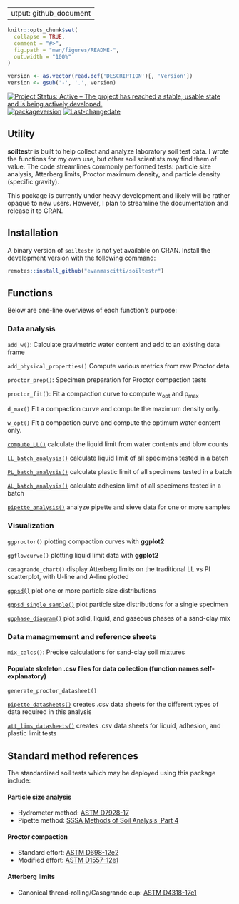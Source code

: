  ---
output: github_document
---

<!-- README.md is generated from README.Rmd. Please edit that file -->

```r
knitr::opts_chunk$set(
  collapse = TRUE,
  comment = "#>",
  fig.path = "man/figures/README-",
  out.width = "100%"
)
```

<!-- badges: start -->

```r
version <- as.vector(read.dcf('DESCRIPTION')[, 'Version'])
version <- gsub('-', '.', version)                          
```
[![Project Status: Active – The project has reached a stable, usable state and is being actively developed.](https://www.repostatus.org/badges/latest/active.svg)](https://www.repostatus.org/#active)
[![packageversion](https://img.shields.io/badge/Package%20version-`r version`-orange.svg?style=flat-square)](commits/master)
[![Last-changedate](https://img.shields.io/badge/last%20change-`r gsub('-', '--', Sys.Date())`-yellowgreen.svg)](/commits/master)

<!-- badges: end -->


## Utility

**soiltestr** is built to help collect and analyze laboratory soil test data. I wrote the functions for my own use, but other soil scientists may find them of value. The code streamlines commonly performed tests: particle size analysis, Atterberg limits, Proctor maximum density, and particle density (specific gravity).

This package is currently under heavy development and likely will be rather opaque to new users. However, I plan to streamline the documentation and release it to CRAN.

## Installation

A binary version of `soiltestr` is not yet available on CRAN. Install the development version with the following command:

``` r
remotes::install_github("evanmascitti/soiltestr")
```

<!-- The best way to learn about this package is through the vignettes  -->
<!-- un-comment this line once the vignettes are added  -->

## Functions 

Below are one-line overviews of each function's purpose:

### Data analysis 

`add_w()`: Calculate gravimetric water content and add to an existing data frame

`add_physical_properties()` Compute various metrics from raw Proctor data

`proctor_prep()`: Specimen preparation for Proctor compaction tests

`proctor_fit()`: Fit a compaction curve to compute w<sub>opt</sub> and &rho;<sub>max</sub> 

`d_max()` Fit a compaction curve and compute the maximum density only.  

`w_opt()` Fit a compaction curve and compute the optimum water content only. 

[`compute_LL()`](R/compute_LL.R) calculate the liquid limit from water contents and blow counts

[`LL_batch_analysis()`](R/LL_batch_analysis.R) calculate liquid limit of all specimens tested in a batch

[`PL_batch_analysis()`](R/PL_batch_analysis.R) calculate plastic limit of all specimens tested in a batch

[`AL_batch_analysis()`](R/AL_batch_analysis.R) calculate adhesion limit of all specimens tested in a batch

[`pipette_analysis()`](R/pipette_analysis.R) analyze pipette and sieve data for one or more samples


### Visualization 

`ggproctor()` plotting compaction curves with **ggplot2**

`ggflowcurve()` plotting liquid limit data with **ggplot2**

`casagrande_chart()` display Atterberg limits on the traditional LL vs PI scatterplot, with U-line and A-line plotted

[`ggpsd()`](R/ggpsd.R) plot one or more particle size distributions

[`ggpsd_single_sample()`](ggpsd_single_sample.R.R) plot particle size distributions for a single specimen

[`ggphase_diagram()`](R/gg_phase_diargam.R) plot solid, liquid, and gaseous phases of a sand-clay mix


### Data managmement and reference sheets

`mix_calcs()`: Precise calculations for sand-clay soil mixtures

#### Populate skeleton .csv files for data collection (function names self-explanatory)

`generate_proctor_datasheet()` 

[`pipette_datasheets()`](R/pipette_datasheets.R) creates .csv data sheets for the different types of data required in this analysis

[`att_lims_datasheets()`](R/att_lims_datasheets.R) creates .csv data sheets for liquid, adhesion, and plastic limit tests


## Standard method references

The standardized soil tests which may be deployed using this package include: 

#### Particle size analysis
* Hydrometer method: [ASTM D7928-17](https://www.astm.org/Standards/D7928.htm)
* Pipette method: [SSSA Methods of Soil Analysis, Part 4](https://www.wiley.com/en-us/Methods+of+Soil+Analysis%2C+Part+4%3A+Physical+Methods-p-9780891188933)

#### Proctor compaction
* Standard effort: [ASTM D698-12e2](https://www.astm.org/Standards/D698.htm)
* Modified effort: [ASTM D1557-12e1](https://www.astm.org/Standards/D1557)

#### Atterberg limits 
* Canonical thread-rolling/Casagrande cup: [ASTM D4318-17e1](https://www.astm.org/Standards/D4318)
